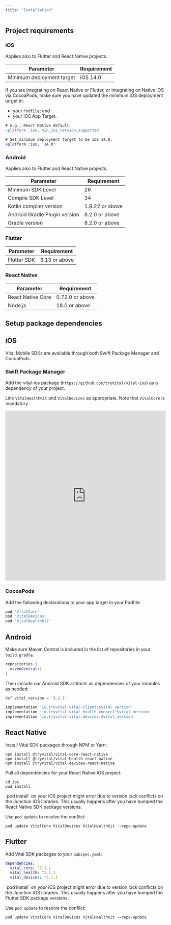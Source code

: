 ```yaml
---
title: "Installation"
---
```


## Project requirements

### iOS
<Info>Applies also to Flutter and React Native projects.</Info>

| Parameter | Requirement |
| --------- | ----------- |
| Minimum deployment target | iOS 14.0 |

<Note>
If you are integrating on React Native or Flutter, or integrating on Native iOS via CocoaPods,
make sure you have updated the minimum iOS deployment target in:

* your `Podfile`; and
* your iOS App Target.

```diff Podfile
# e.g., React Native default
-platform :ios, min_ios_version_supported

# Set minimum deployment target to be iOS 14.0.
+platform :ios, '14.0'
```
</Note>

### Android
<Info>Applies also to Flutter and React Native projects.</Info>

| Parameter | Requirement |
| --------- | ----------- |
| Minimum SDK Level | 26 |
| Compile SDK Level | 34 |
| Kotlin compiler version | 1.8.22 or above |
| Android Gradle Plugin version | 8.2.0 or above |
| Gradle version | 8.2.0 or above |

### Flutter

| Parameter | Requirement |
| --------- | ----------- |
| Flutter SDK | 3.13 or above |

### React Native

| Parameter | Requirement |
| --------- | ----------- |
| React Native Core | 0.72.0 or above |
| Node.js | 18.0 or above |


## Setup package dependencies

## iOS

Vital Mobile SDKs are available through both Swift Package Manager and CocoaPods.

### Swift Package Manager

Add the vital-ios package (`https://github.com/tryVital/vital-ios`) as a dependency of your project.

Link `VitalHealthKit` and `VitalDevices` as appropriate. Note that `VitalCore` is mandatory.

<iframe
  src="https://www.loom.com/embed/fa091653aab24feeb52253a584c69512"
  frameborder="0"
  allowfullscreen="true"
  width="100%"
  height="533"
  loading="lazy"
>
  {" "}
</iframe>

### CocoaPods

Add the following declarations to your app target in your Podfile:

```ruby
pod 'VitalCore'
pod 'VitalDevices'
pod 'VitalHealthKit'
```

## Android

Make sure Maven Central is included in the list of repositories in your `build.gradle`.

```groovy
repositories {
  mavenCentral()
}
```

Then include our Android SDK artifacts as dependencies of your modules as needed:

```groovy
def vital_version = '3.2.1'

implementation 'io.tryvital:vital-client:$vital_version'
implementation 'io.tryvital:vital-health-connect:$vital_version'
implementation 'io.tryvital:vital-devices:$vital_version'
```

## React Native

Install Vital SDK packages through NPM or Yarn:
```commandline
npm install @tryvital/vital-core-react-native
npm install @tryvital/vital-health-react-native
npm install @tryvital/vital-devices-react-native
```

Pull all dependencies for your React Native iOS project:
```commandline
cd ios
pod install
```

<Info>
`pod install` on your iOS project might error due to version lock conflicts on the Junction iOS libraries.
This usually happens after you have bumped the React Native SDK package versions.

Use `pod update` to resolve the conflict:
```commandline
pod update VitalCore VitalDevices VitalHealthKit --repo-update
```
</Info>

## Flutter

Add Vital SDK packages to your `pubspec.yaml`:

```yaml
dependencies:
  vital_core: ^3.1.1
  vital_health: ^3.1.1
  vital_devices: ^3.1.1
```

<Info>
`pod install` on your iOS project might error due to version lock conflicts on the Junction iOS libraries.
This usually happens after you have bumped the Flutter SDK package versions.

Use `pod update` to resolve the conflict:
```commandline
pod update VitalCore VitalDevices VitalHealthKit --repo-update
```
</Info>

